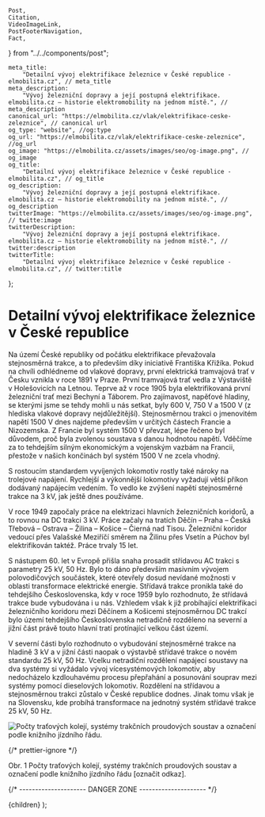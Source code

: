 	Post,
	Citation,
	VideoImageLink,
	PostFooterNavigation,
	Fact,
} from "../../components/post";


	meta_title:
		"Detailní vývoj elektrifikace železnice v České republice - elmobilita.cz", // meta_title
	meta_description:
		"Vývoj železniční dopravy a její postupná elektrifikace. elmobilita.cz – historie elektromobility na jednom místě.", // meta_description
	canonical_url: "https://elmobilita.cz/vlak/elektrifikace-ceske-zeleznice", // canonical url
	og_type: "website", //og:type
	og_url: "https://elmobilita.cz/vlak/elektrifikace-ceske-zeleznice", //og_url
	og_image: "https://elmobilita.cz/assets/images/seo/og-image.png", // og_image
	og_title:
		"Detailní vývoj elektrifikace železnice v České republice - elmobilita.cz", // og_title
	og_description:
		"Vývoj železniční dopravy a její postupná elektrifikace. elmobilita.cz – historie elektromobility na jednom místě.", // og_description
	twitterImage: "https://elmobilita.cz/assets/images/seo/og-image.png", // twitte:image
	twitterDescription:
		"Vývoj železniční dopravy a její postupná elektrifikace. elmobilita.cz – historie elektromobility na jednom místě.", // twitter:description
	twitterTitle:
		"Detailní vývoj elektrifikace železnice v České republice - elmobilita.cz", // twitter:title
};

# Detailní vývoj elektrifikace železnice v České republice

Na území České republiky od počátku elektrifikace převažovala stejnosměrná trakce, a to především díky iniciativě Františka Křižíka. Pokud na chvíli odhlédneme od vlakové dopravy, první elektrická tramvajová trať v Česku vznikla v roce 1891 v Praze. První tramvajová trať vedla z Výstaviště v Holešovicích na Letnou. Teprve až v roce 1905 byla elektrifikovaná první železniční trať mezi Bechyní a Táborem. Pro zajímavost, napěťové hladiny, se kterými jsme se tehdy mohli u nás setkat, byly 600 V, 750 V a 1500 V (z hlediska vlakové dopravy nejdůležitější). Stejnosměrnou trakci o jmenovitém napětí 1500 V dnes najdeme především v určitých částech Francie a Nizozemska. Z Francie byl systém 1500 V převzat, lépe řečeno byl důvodem, proč byla zvolenou soustava s danou hodnotou napětí. Vděčíme za to tehdejším silným ekonomickým a vojenským vazbám na Francii, přestože v našich končinách byl systém 1500 V ne zcela vhodný.

S rostoucím standardem vyvíjených lokomotiv rostly také nároky na trolejové napájení. Rychlejší a výkonnější lokomotivy vyžadují větší příkon dodávaný napájecím vedením. To vedlo ke zvýšení napětí stejnosměrné trakce na 3 kV, jak ještě dnes používáme.

V roce 1949 započaly práce na elektrizaci hlavních železničních koridorů, a to rovnou na DC trakci 3 kV. Práce začaly na tratích Děčín – Praha – Česká Třebová – Ostrava – Žilina – Košice – Čierná nad Tisou. Železniční koridor vedoucí přes Valašské Meziříčí směrem na Žilinu přes Vsetín a Púchov byl elektrifikován taktéž. Práce trvaly 15 let.

S nástupem 60. let v Evropě přišla snaha prosadit střídavou AC trakci s parametry 25 kV, 50 Hz. Bylo to dáno především masivním vývojem polovodičových součástek, které otevřely dosud nevídané možnosti v oblasti transformace elektrické energie. Střídavá trakce pronikla také do tehdejšího Československa, kdy v roce 1959 bylo rozhodnuto, že střídavá trakce bude vybudována i u nás. Vzhledem však k již probíhající elektrifikaci železničního koridoru mezi Děčínem a Košicemi stejnosměrnou DC trakcí bylo území tehdejšího Československa netradičně rozděleno na severní a jižní část právě touto hlavní tratí protínající velkou část území.

V severní části bylo rozhodnuto o vybudování stejnosměrné trakce na hladině 3 kV a v jižní části naopak o výstavbě střídavé trakce o novém standardu 25 kV, 50 Hz. Vcelku netradiční rozdělení napájecí soustavy na dva systémy si vyžádalo vývoj vícesystémových lokomotiv, aby nedocházelo kzdlouhavému procesu přepřahání a posunování souprav mezi systémy pomocí dieselových lokomotiv. Rozdělení na střídavou a stejnosměrnou trakci zůstalo v České republice dodnes. Jinak tomu však je na Slovensku, kde probíhá transformace na jednotný systém střídavé trakce 25 kV, 50 Hz.

![Počty traťových kolejí, systémy trakčních proudových soustav a označení podle knižního jízdního řádu.](/assets/images/vlak/mapaZ_koleje_trakce_2018.webp)

{/* prettier-ignore */}
<figcaption>
	Obr. 1 Počty traťových kolejí, systémy trakčních proudových soustav a označení podle knižního jízdního řádu&nbsp;<Citation href="http://www.ioda.cz/_mapy/map/mapaZ_koleje_trakce_2018.pdf">[označit odkaz]</Citation>.
</figcaption>

<PostFooterNavigation
	hrefPrevious="/vlak/elektrifikace-ceske-zeleznice"
	hrefNext="/vlak"
	next="Následující"
	previous="Předchozí"
	previousEnabled="true"
	nextEnabled="true"
/>
{/* --------------------- DANGER ZONE --------------------- */}

<DefaultLayout metaData={metaData}>
	<MDXProvider
		components={{
			h2: H2,
			h3: H3,
			h4: H4,
			h6: H5,
			h5: H6,
		}}
	>
		<Post>{children}</Post>
	</MDXProvider>
</DefaultLayout>
);
